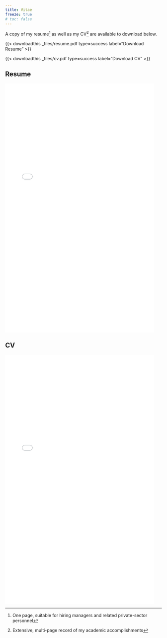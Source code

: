 ```yaml
---
title: Vitae
freeze: true
# toc: false
---
```


A copy of my resume^[One page, suitable for hiring managers and related private-sector personnel] as well as my CV^[Extensive, multi-page record of my academic accomplishments] are available to download below.

:::{.d-flex .justify-content-evenly}

{{< downloadthis _files/resume.pdf type=success label="Download Resume" >}}

{{< downloadthis _files/cv.pdf type=success label="Download CV" >}}

:::

::::{.panel-tabset}
## Resume

:::{.embeded-pdf .embeded-resume .resume}
![](_files/resume.pdf){height=800px width=95%}
:::

## CV

:::{.embeded-pdf .embeded-cv .vitae}
![](_files/cv.pdf){height=800px width=95%}
:::

::::

<!--  
::::::{.panel-tabset margin-left="auto" margin-right="auto"}
### Resume

<!-- {{ include _files/test.html }} --

### CV

<!-- {{ include _resume.qmd }} --



::::::
-->